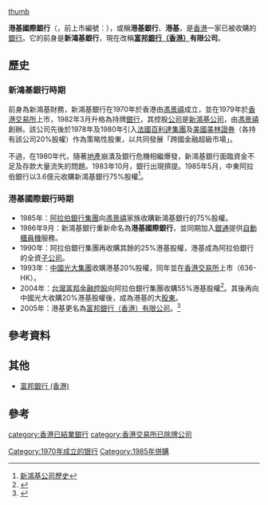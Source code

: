 [[file:iba.png|thumb]]

'''港基國際銀行'''（{{lang-en|'''International Bank of Asia'''}}，前上市編號：{{hkex2|636}}），或稱'''港基銀行'''、'''港基'''，是[[香港|香港]]一家已被收購的[[銀行|銀行]]。它的前身是'''新鴻基銀行'''，現在改稱'''[[富邦銀行（香港）|富邦銀行（香港）]]有限公司'''。

== 歷史 ==
===新鴻基銀行時期===
前身為新鴻基財務，新鴻基銀行在1970年於香港由[[馮景禧|馮景禧]]成立，並在1979年於[[香港交易所|香港交易所]]上市，1982年3月升格為持牌[[銀行|銀行]]，其控股[[公司|公司]]是[[新鴻基公司|新鴻基公司]]，由[[馮景禧|馮景禧]]創辦。該公司先後於1978年及1980年引入[[法國|法國]][[法國巴黎銀行|百利達集團]]及[[美國|美國]][[美林證券|美林證券]]（各持有該公司20%股權）作為策略性股東，以共同發展「跨國金融超級市場」。

不過，在1980年代，隨著[[地產|地產]]崩潰及銀行危機相繼爆發，新鴻基銀行面臨資金不足及存款大量流失的問題。1983年10月，銀行出現擠提。1985年5月，中東阿拉伯銀行以3.6億元收購新鴻基銀行75%股權<ref>[http://www.hkexnews.hk/listedco/listconews/sehk/20070427/00086/ewf105.pdf 新鴻基公司歷史]</ref>。

===港基國際銀行時期===
*1985年：[[阿拉伯銀行集團|阿拉伯銀行集團]]向[[馮景禧|馮景禧]]家族收購新鴻基銀行的75%股權。
*1986年9月：新鴻基銀行重新命名為'''港基國際銀行'''，並同期加入[[銀通|銀通]]提供[[自動櫃員機|自動櫃員機]]服務。
*1990年：阿拉伯銀行集團再收購其餘的25%港基股權，港基成為阿拉伯銀行的全資[[子公司|子公司]]。
*1993年：[[中國光大控股|中國光大集團]]收購港基20%股權，同年並在[[香港交易所|香港交易所]]上市（636-HK）。
*2004年：[[台灣|台灣]][[富邦金融控股|富邦金融控股]]向阿拉伯銀行集團收購55%港基股權<ref>{{cite news|title=富邦金188億元買港基銀行 台灣金融業最大海外收購動作|url=http://www.appledaily.com.tw/appledaily/article/finance/20030909/337611/|author=陳毓婷|newspaper=台灣蘋果日報|date=2003-09-09|access-date=2017-08-21|archive-date=2017-08-21|archive-url=https://web.archive.org/web/20170821215244/http://www.appledaily.com.tw/appledaily/article/finance/20030909/337611/|dead-url=no}}</ref>。其後再向中國光大收購20%港基股權後，成為港基的大[[股東|股東]]。
*2005年：港基更名為[[富邦銀行（香港）|富邦銀行（香港）有限公司]]。<ref>{{Cite web|url=http://www.fubonbank.com.hk/web/html/ir_cin_profile_c.html |title=富邦銀行（香港）公司概況 |access-date=2009-03-05 |archive-date=2019-11-03 |archive-url=https://web.archive.org/web/20191103082929/https://www.fubonbank.com.hk/web/html/ir_cin_profile_c.html |dead-url=no }}</ref>

== 參考資料 ==
{{Reflist}}

== 其他 ==
*[[富邦銀行_(香港)|富邦銀行 (香港)]]

== 參考 ==
{{reflist}}

{{香港银行业}}
[[category:香港已結業銀行|category:香港已結業銀行]]
[[category:香港交易所已除牌公司|category:香港交易所已除牌公司]]
[[Category:1970年成立的银行|Category:1970年成立的银行]]
[[Category:1985年併購|Category:1985年併購]]